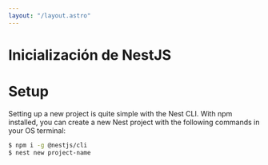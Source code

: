 ```yaml
---
layout: "/layout.astro"
---
```


# Inicialización de NestJS

# Setup

Setting up a new project is quite simple with the Nest CLI. With npm installed, you can create a new Nest project with the following commands in your OS terminal:

```bash
$ npm i -g @nestjs/cli
$ nest new project-name
```